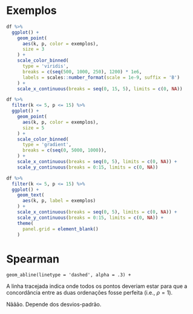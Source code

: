 

# Exemplos

```r
df %>% 
  ggplot() +
    geom_point(
      aes(k, p, color = exemplos),
      size = 3
    ) +
    scale_color_binned(
      type = 'viridis',
      breaks = c(seq(500, 1000, 250), 1200) * 1e6,
      labels = scales::number_format(scale = 1e-9, suffix = 'B')
    ) +
    scale_x_continuous(breaks = seq(0, 15, 5), limits = c(0, NA))
```

```r
df %>% 
  filter(k <= 5, p <= 15) %>% 
  ggplot() +
    geom_point(
      aes(k, p, color = exemplos),
      size = 5
    ) +
    scale_color_binned(
      type = 'gradient',
      breaks = c(seq(0, 5000, 1000)),
    ) +
    scale_x_continuous(breaks = seq(0, 5), limits = c(0, NA)) +
    scale_y_continuous(breaks = 0:15, limits = c(0, NA))
```

```r
df %>% 
  filter(k <= 5, p <= 15) %>% 
  ggplot() +
    geom_text(
      aes(k, p, label = exemplos)
    ) +
    scale_x_continuous(breaks = seq(0, 5), limits = c(0, NA)) +
    scale_y_continuous(breaks = 0:15, limits = c(0, NA)) +
    theme(
      panel.grid = element_blank()
    )
```



# Spearman

    geom_abline(linetype = 'dashed', alpha = .3) +


A linha tracejada indica onde todos os pontos deveriam estar para que a concordância entre as duas ordenações fosse perfeita (i.e., $\rho = 1$).

Nããão. Depende dos desvios-padrão.
